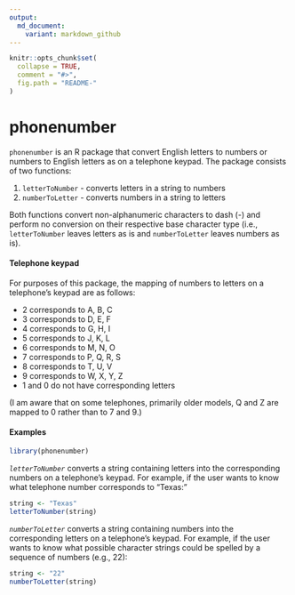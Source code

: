 ```yaml
---
output:
  md_document:
    variant: markdown_github
---
```


<!-- README.md is generated from README.Rmd. Please edit that file -->

```r
knitr::opts_chunk$set(
  collapse = TRUE,
  comment = "#>",
  fig.path = "README-"
)
```

# phonenumber

`phonenumber` is an R package that convert English letters to numbers or numbers
to English letters as on a telephone keypad. The package consists of two 
functions:

1. `letterToNumber` - converts letters in a string to numbers
2. `numberToLetter` - converts numbers in a string to letters

Both functions convert non-alphanumeric characters to dash (-) and perform no
conversion on their respective base character type (i.e., `letterToNumber` 
leaves letters as is and `numberToLetter` leaves numbers as is).

#### Telephone keypad

For purposes of this package, the mapping of numbers to letters on a telephone's
keypad are as follows:

* 2 corresponds to A, B, C
* 3 corresponds to D, E, F
* 4 corresponds to G, H, I
* 5 corresponds to J, K, L
* 6 corresponds to M, N, O
* 7 corresponds to P, Q, R, S
* 8 corresponds to T, U, V
* 9 corresponds to W, X, Y, Z
* 1 and 0 do not have corresponding letters

(I am aware that on some telephones, primarily older models, Q and Z are mapped
to 0 rather than to 7 and 9.)

#### Examples

```r
library(phonenumber)
```

*`letterToNumber`* converts a string containing letters into the corresponding 
numbers on a telephone's keypad. For example, if the user wants to know what telephone number corresponds to "Texas:"

```r
string <- "Texas"
letterToNumber(string)
```

*`numberToLetter`* converts a string containing numbers into the corresponding 
letters on a telephone's keypad. For example, if the user wants to know what 
possible character strings could be spelled by a sequence of numbers (e.g., 22):

```r
string <- "22"
numberToLetter(string)
```